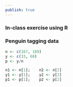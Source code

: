 ```yaml
---
publish: true
---
```


### In-class exercise using R
### Penguin tagging data

```r
n <- c(167, 189)
y <- c(33, 68)
p <- y/n

n1 <- n[1];    n2 <- n[2]
y1 <- y[1];    y2 <- y[2]
p1 <- p[1];    p2 <- p[2]
```



